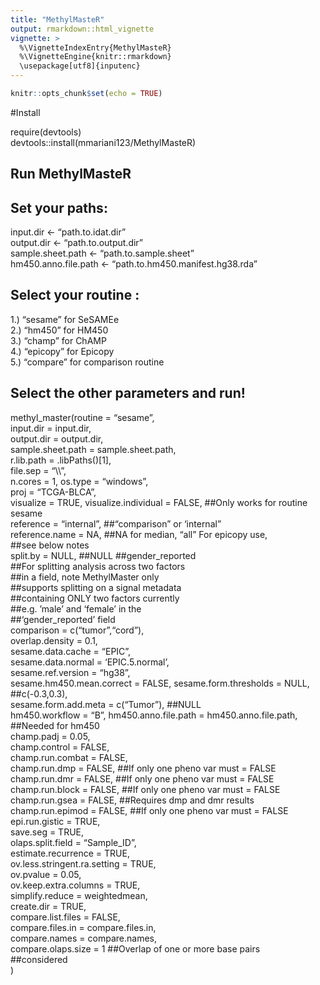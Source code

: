 ```yaml
---
title: "MethylMasteR"
output: rmarkdown::html_vignette
vignette: >
  %\VignetteIndexEntry{MethylMasteR}
  %\VignetteEngine{knitr::rmarkdown}
  \usepackage[utf8]{inputenc}
---
```


```r

knitr::opts_chunk$set(echo = TRUE)

```

#Install

require(devtools)\
devtools::install(mmariani123/MethylMasteR)

## Run MethylMasteR

## Set your paths:

input.dir <- "path.to.idat.dir"\
output.dir <- "path.to.output.dir"\
sample.sheet.path <- "path.to.sample.sheet"\
hm450.anno.file.path <- "path.to.hm450.manifest.hg38.rda"

## Select your routine :

1.) "sesame" for SeSAMEe\
2.) "hm450" for HM450\
3.) "champ" for ChAMP\
4.) "epicopy" for Epicopy\
5.) "compare" for comparison routine

## Select the other parameters and run!

methyl_master(routine              = "sesame",\
              input.dir            = input.dir,\
              output.dir           = output.dir,\
              sample.sheet.path    = sample.sheet.path,\
              r.lib.path           = .libPaths()[1],\
              file.sep             = "\\\\",\
              n.cores              = 1,
              os.type              = "windows",\
              proj                 = "TCGA-BLCA",\
              visualize            = TRUE,
              visualize.individual = FALSE, ##Only works for routine sesame\
              reference            = "internal", ##"comparison" or 'internal"\
              reference.name       = NA, ##NA for median, "all" For epicopy use,\
                                         ##see below notes\
              split.by             = NULL, ##NULL ##gender_reported\
                                     ##For splitting analysis across two factors\
                                     ##in a field, note MethylMaster only\
                                     ##supports splitting on a signal metadata\
                                     ##containing ONLY two factors currently\
                                     ##e.g. 'male' and 'female' in the\
                                     ##'gender_reported' field\
              comparison           = c("tumor","cord"),\
              overlap.density      = 0.1,\
              sesame.data.cache    = "EPIC",\
              sesame.data.normal   = 'EPIC.5.normal',\
              sesame.ref.version   = "hg38",\
              sesame.hm450.mean.correct = FALSE,
              sesame.form.thresholds = NULL, ##c(-0.3,0.3),\
              sesame.form.add.meta = c("Tumor"), ##NULL\
              hm450.workflow       = "B",
              hm450.anno.file.path = hm450.anno.file.path, ##Needed for hm450\
              champ.padj           = 0.05,\
              champ.control        = FALSE,\
              champ.run.combat     = FALSE,\
              champ.run.dmp        = FALSE, ##If only one pheno var must = FALSE\
              champ.run.dmr        = FALSE, ##If only one pheno var must = FALSE\
              champ.run.block      = FALSE, ##If only one pheno var must = FALSE\
              champ.run.gsea       = FALSE, ##Requires dmp and dmr results\
              champ.run.epimod     = FALSE, ##If only one pheno var must = FALSE\
              epi.run.gistic       = TRUE,\
              save.seg             = TRUE,\
              olaps.split.field    = "Sample_ID",\
              estimate.recurrence  = TRUE,\
              ov.less.stringent.ra.setting = TRUE,\
              ov.pvalue            = 0.05,\
              ov.keep.extra.columns = TRUE,\
              simplify.reduce      = weightedmean,\
              create.dir           = TRUE,\
              compare.list.files   = FALSE,\
              compare.files.in     = compare.files.in,\
              compare.names        = compare.names,\
              compare.olaps.size   = 1 ##Overlap of one or more base pairs\
                                       ##considered\
              )
